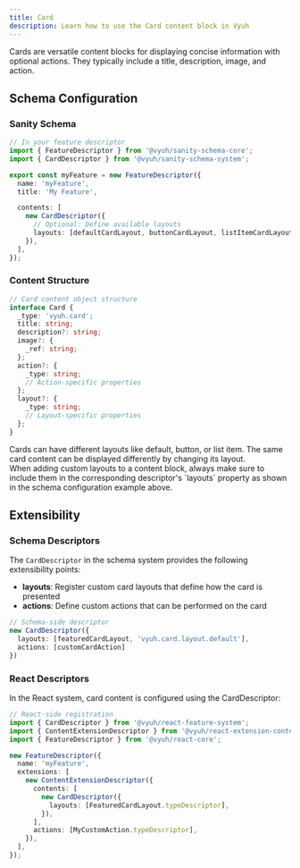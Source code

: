 ```yaml
---
title: Card
description: Learn how to use the Card content block in Vyuh
---
```



Cards are versatile content blocks for displaying concise information with
optional actions. They typically include a title, description, image, and
action.

## Schema Configuration

### Sanity Schema

```typescript
// In your feature descriptor
import { FeatureDescriptor } from '@vyuh/sanity-schema-core';
import { CardDescriptor } from '@vyuh/sanity-schema-system';

export const myFeature = new FeatureDescriptor({
  name: 'myFeature',
  title: 'My Feature',

  contents: [
    new CardDescriptor({
      // Optional: Define available layouts
      layouts: [defaultCardLayout, buttonCardLayout, listItemCardLayout],
    }),
  ],
});
```

### Content Structure

```typescript
// Card content object structure
interface Card {
  _type: 'vyuh.card';
  title: string;
  description?: string;
  image?: {
    _ref: string;
  };
  action?: {
    _type: string;
    // Action-specific properties
  };
  layout?: {
    _type: string;
    // Layout-specific properties
  };
}
```



<Aside type="tip">
  Cards can have different layouts like default, button, or list item. The same
  card content can be displayed differently by changing its layout.
</Aside>

<Aside type="note">
  When adding custom layouts to a content block, always make sure to include them in the corresponding descriptor's `layouts` property as shown in the schema configuration example above.
</Aside>

## Extensibility

### Schema Descriptors

The `CardDescriptor` in the schema system provides the following extensibility points:

- **layouts**: Register custom card layouts that define how the card is presented
- **actions**: Define custom actions that can be performed on the card

```typescript
// Schema-side descriptor
new CardDescriptor({
  layouts: [featuredCardLayout, 'vyuh.card.layout.default'],
  actions: [customCardAction]
})
```

### React Descriptors

In the React system, card content is configured using the CardDescriptor:

```typescript
// React-side registration
import { CardDescriptor } from '@vyuh/react-feature-system';
import { ContentExtensionDescriptor } from '@vyuh/react-extension-content';
import { FeatureDescriptor } from '@vyuh/react-core';

new FeatureDescriptor({
  name: 'myFeature',
  extensions: [
    new ContentExtensionDescriptor({
      contents: [
        new CardDescriptor({
          layouts: [FeaturedCardLayout.typeDescriptor],
        }),
      ],
      actions: [MyCustomAction.typeDescriptor],
    }),
  ],
});
```
